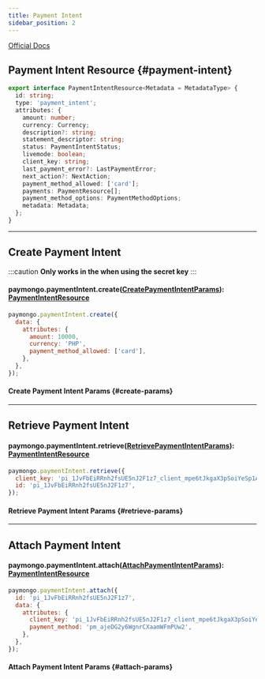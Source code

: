```yaml
---
title: Payment Intent
sidebar_position: 2
---
```


[Official Docs](https://developers.paymongo.com/reference#the-payment-intent-object)

## Payment Intent Resource {#payment-intent}

```ts
export interface PaymentIntentResource<Metadata = MetadataType> {
  id: string;
  type: 'payment_intent';
  attributes: {
    amount: number;
    currency: Currency;
    description?: string;
    statement_descriptor: string;
    status: PaymentIntentStatus;
    livemode: boolean;
    client_key: string;
    last_payment_error?: LastPaymentError;
    next_action?: NextAction;
    payment_method_allowed: ['card'];
    payments: PaymentResource[];
    payment_method_options: PaymentMethodOptions;
    metadata: Metadata;
  };
}
```


<Resource />

---

## Create Payment Intent

:::caution
**Only works in the when using the secret key**
:::

#### paymongo.paymentIntent.create([CreatePaymentIntentParams](#create-params)): [PaymentIntentResource](#payment-intent)

```js title="Example"
paymongo.paymentIntent.create({
  data: {
    attributes: {
      amount: 10000,
      currency: 'PHP',
      payment_method_allowed: ['card'],
    },
  },
});
```

#### Create Payment Intent Params {#create-params}


<Create />

---

## Retrieve Payment Intent

#### paymongo.paymentIntent.retrieve([RetrievePaymentIntentParams](#retrieve-params)): [PaymentIntentResource](#payment-intent)

```js title="Example"
paymongo.paymentIntent.retrieve({
  client_key: 'pi_1JvFbEiRRnh2fsUE5nJ2F1z7_client_mpe6tJkgaX3pSoiYeSp1AbEU',
  id: 'pi_1JvFbEiRRnh2fsUE5nJ2F1z7',
});
```

#### Retrieve Payment Intent Params {#retrieve-params}


<Retrieve />

---

## Attach Payment Intent

#### paymongo.paymentIntent.attach([AttachPaymentIntentParams](#attach-params)): [PaymentIntentResource](#payment-intent)

```js title="Example"
paymongo.paymentIntent.attach({
  id: 'pi_1JvFbEiRRnh2fsUE5nJ2F1z7',
  data: {
    attributes: {
      client_key: 'pi_1JvFbEiRRnh2fsUE5nJ2F1z7_client_mpe6tJkgaX3pSoiYeSp1AbEU',
      payment_method: 'pm_ajeDG2y6WgnrCXaamWFmPUw2',
    },
  },
});
```

#### Attach Payment Intent Params {#attach-params}


<Attach />
